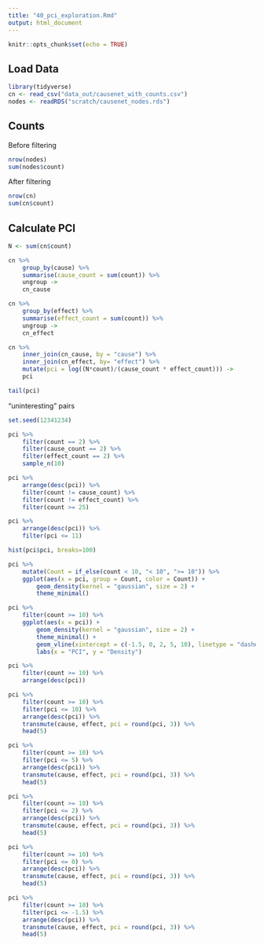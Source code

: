 ---
title: "40_pci_exploration.Rmd"
output: html_document
---

```{r setup, include=FALSE}
knitr::opts_chunk$set(echo = TRUE)
```

## Load Data

```{r}
library(tidyverse)
cn <- read_csv("data_out/causenet_with_counts.csv")
nodes <- readRDS("scratch/causenet_nodes.rds")
```

## Counts

Before filtering

```{r}
nrow(nodes)
sum(nodes$count)
```

After filtering

```{r}
nrow(cn)
sum(cn$count)
```


## Calculate PCI

```{r}
N <- sum(cn$count)

cn %>%
    group_by(cause) %>%
    summarise(cause_count = sum(count)) %>%
    ungroup ->
    cn_cause

cn %>%
    group_by(effect) %>%
    summarise(effect_count = sum(count)) %>%
    ungroup ->
    cn_effect

cn %>%
    inner_join(cn_cause, by = "cause") %>%
    inner_join(cn_effect, by= "effect") %>%
    mutate(pci = log((N*count)/(cause_count * effect_count))) ->
    pci

tail(pci)
```

"uninteresting" pairs

```{r}
set.seed(12341234)

pci %>%
    filter(count == 2) %>%
    filter(cause_count == 2) %>%
    filter(effect_count == 2) %>%
    sample_n(10)
```


```{r}
pci %>%
    arrange(desc(pci)) %>%
    filter(count != cause_count) %>%
    filter(count != effect_count) %>%
    filter(count >= 25)
```

```{r}
pci %>%
    arrange(desc(pci)) %>%
    filter(pci <= 11)
```


```{r}
hist(pci$pci, breaks=100)
```

```{r}
pci %>%
    mutate(Count = if_else(count < 10, "< 10", ">= 10")) %>%
    ggplot(aes(x = pci, group = Count, color = Count)) + 
        geom_density(kernel = "gaussian", size = 2) +
        theme_minimal()
```

```{r}
pci %>%
    filter(count >= 10) %>%
    ggplot(aes(x = pci)) + 
        geom_density(kernel = "gaussian", size = 2) +
        theme_minimal() +
        geom_vline(xintercept = c(-1.5, 0, 2, 5, 10), linetype = "dashed", size = 1) +
        labs(x = "PCI", y = "Density")
```

```{r}
pci %>%
    filter(count >= 10) %>%
    arrange(desc(pci))
```

```{r}
pci %>%
    filter(count >= 10) %>%
    filter(pci <= 10) %>%
    arrange(desc(pci)) %>%
    transmute(cause, effect, pci = round(pci, 3)) %>% 
    head(5)
```

```{r}
pci %>%
    filter(count >= 10) %>%
    filter(pci <= 5) %>%
    arrange(desc(pci)) %>%
    transmute(cause, effect, pci = round(pci, 3)) %>% 
    head(5)
```

```{r}
pci %>%
    filter(count >= 10) %>%
    filter(pci <= 2) %>%
    arrange(desc(pci)) %>%
    transmute(cause, effect, pci = round(pci, 3)) %>% 
    head(5)
```

```{r}
pci %>%
    filter(count >= 10) %>%
    filter(pci <= 0) %>%
    arrange(desc(pci)) %>%
    transmute(cause, effect, pci = round(pci, 3)) %>% 
    head(5)
```

```{r}
pci %>%
    filter(count >= 10) %>%
    filter(pci <= -1.5) %>%
    arrange(desc(pci)) %>%
    transmute(cause, effect, pci = round(pci, 3)) %>% 
    head(5)
```

